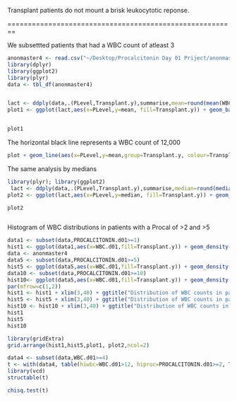 Transplant patients do not mount a brisk leukocytotic reponse.

========================================================


We subsettted patients that had a WBC count of atleast 3

```r
anonmaster4 <- read.csv("~/Desktop/Procalcitonin Day 01 Priject/anonmaster4.csv")
library(dplyr)
library(ggplot2)
library(plyr)
data <- tbl_df(anonmaster4)



```

```r

lact <- ddply(data,.(PLevel,Transplant.y),summarise,mean=round(mean(WBC.d01, na.rm=TRUE)), sd=(sd(WBC.d01, na.rm=TRUE)))
plot1 <- ggplot(lact,aes(x=PLevel,y=mean, fill=Transplant.y)) + geom_bar(stat="identity",position="dodge", colour="black") + scale_fill_brewer(palette="Pastel1")+scale_x_discrete(limits=c("Critical >= 10", "High Risk 2-9.99","Moderate Risk 0.5-1.99","Low Risk 0.05-0.49","Normal"), labels=c("Critical", "High", "Moderate"," ","Normal")) +xlab("Procalcitonin Level") + ylab("Mean WBC count")+geom_abline(intercept=12, slope=0)


plot1
```


The horizontal black line represents a WBC count of 12,000
```r
plot + geom_line(aes(x=PLevel,y=mean,group=Transplant.y, colour=Transplant.y)) + geom_errorbar(aes(ymin=mean-sd, ymax=mean+sd), position=position_dodge(0.9),width=0.1)  +geom_abline(intercept=12, slope=0)
```

The same analysis by medians

```r
library(plyr); library(ggplot2)
 lact <- ddply(data,.(PLevel,Transplant.y),summarise,median=round(median(WBC.d01, na.rm=TRUE)))
plot2 <- ggplot(lact,aes(x=PLevel,y=median, fill=Transplant.y)) + geom_bar(stat="identity",position="dodge", colour="black") + scale_fill_brewer(palette="Pastel1")+scale_x_discrete(limits=c("Critical >= 10", "High Risk 2-9.99","Moderate Risk 0.5-1.99","Low Risk 0.05-0.49","Normal"), labels=c("Critical", "High", "Moderate"," ","Normal")) +xlab("Procalcitonin Level") + ylab("Median WBC count")+ geom_abline(intercept=12, slope=0)

plot2



```

Histogram of WBC distributions in patients with a Procal of >2 and >5

```r


data1 <- subset(data,PROCALCITONIN.d01>=1)
hist1 <- ggplot(data1,aes(x=WBC.d01,fill=Transplant.y)) + geom_density(alpha=.3) +geom_vline(xintercept=12)
data <- anonmaster4
data5 <- subset(data,PROCALCITONIN.d01>=5)
hist5 <- ggplot(data5,aes(x=WBC.d01,fill=Transplant.y)) + geom_density(alpha=.3) +geom_vline(xintercept=12)
data10 <- subset(data,PROCALCITONIN.d01>=10)
hist10<- ggplot(data5,aes(x=WBC.d01,fill=Transplant.y)) + geom_density(alpha=.3) +geom_vline(xintercept=12)
par(mfrow=c(1,2))
hist1 <- hist1 + xlim(3,40) + ggtitle("Distribution of WBC counts in patients with Procalcitonin levels of >= 2")
hist5 <- hist5 + xlim(3,40) + ggtitle("Distribution of WBC counts in patients with Procalcitonin levels of >= 5")
hist10 <- hist10 + xlim(3,40) + ggtitle("Distribution of WBC counts in patients with Procalcitonin levels of >= 10")
hist1 
hist5
hist10

```


```r
library(gridExtra)
grid.arrange(hist1,hist5,plot1, plot2,ncol=2)
```


```r
data4 <- subset(data,WBC.d01>=4)
t <- with(data4, table(hiwbc=WBC.d01>12, hiproc=PROCALCITONIN.d01>=2, Transplant.y))
library(vcd)
structable(t)

chisq.test(t)

```
